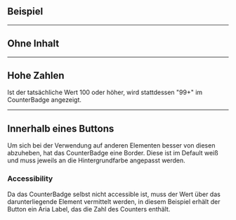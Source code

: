 ## Beispiel

<LiveCodeEditor />

---

## Ohne Inhalt

<LiveCodeEditor example="without-content" />

---

## Hohe Zahlen

Ist der tatsächliche Wert 100 oder höher, wird stattdessen "99+" im CounterBadge
angezeigt.

<LiveCodeEditor example="high-number" />

---

## Innerhalb eines Buttons

Um sich bei der Verwendung auf anderen Elementen besser von diesen abzuheben,
hat das CounterBadge eine Border. Diese ist im Default weiß und muss jeweils an
die Hintergrundfarbe angepasst werden.

### Accessibility

Da das CounterBadge selbst nicht accessible ist, muss der Wert über das
darunterliegende Element vermittelt werden, in diesem Beispiel erhält der Button
ein Aria Label, das die Zahl des Counters enthält.

<LiveCodeEditor example="with-button" />
